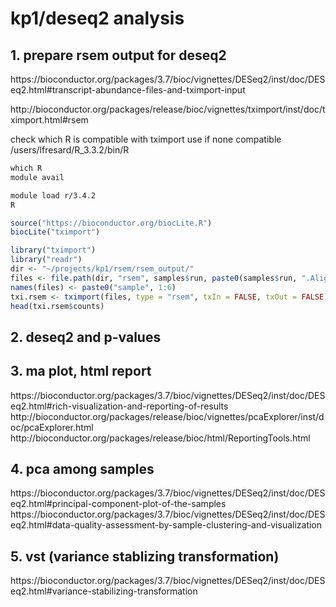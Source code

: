
# kp1/deseq2 analysis

## 1. prepare rsem output for deseq2

https://bioconductor.org/packages/3.7/bioc/vignettes/DESeq2/inst/doc/DESeq2.html#transcript-abundance-files-and-tximport-input

http://bioconductor.org/packages/release/bioc/vignettes/tximport/inst/doc/tximport.html#rsem

check which R is compatible with tximport
use if none compatible /users/lfresard/R_3.3.2/bin/R
```r
which R
module avail
```

```bash
module load r/3.4.2
R
```
```r
source("https://bioconductor.org/biocLite.R")
biocLite("tximport")
```

```r
library("tximport")
library("readr")
dir <- "~/projects/kp1/rsem/rsem_output/"
files <- file.path(dir, "rsem", samples$run, paste0(samples$run, ".Aligned.toTranscriptome.genes.results"))
names(files) <- paste0("sample", 1:6)
txi.rsem <- tximport(files, type = "rsem", txIn = FALSE, txOut = FALSE)
head(txi.rsem$counts)
```

## 2. deseq2 and p-values

## 3. ma plot, html report

https://bioconductor.org/packages/3.7/bioc/vignettes/DESeq2/inst/doc/DESeq2.html#rich-visualization-and-reporting-of-results
http://bioconductor.org/packages/release/bioc/vignettes/pcaExplorer/inst/doc/pcaExplorer.html
http://bioconductor.org/packages/release/bioc/html/ReportingTools.html

## 4. pca among samples

https://bioconductor.org/packages/3.7/bioc/vignettes/DESeq2/inst/doc/DESeq2.html#principal-component-plot-of-the-samples
https://bioconductor.org/packages/3.7/bioc/vignettes/DESeq2/inst/doc/DESeq2.html#data-quality-assessment-by-sample-clustering-and-visualization

## 5. vst (variance stablizing transformation)

https://bioconductor.org/packages/3.7/bioc/vignettes/DESeq2/inst/doc/DESeq2.html#variance-stabilizing-transformation

